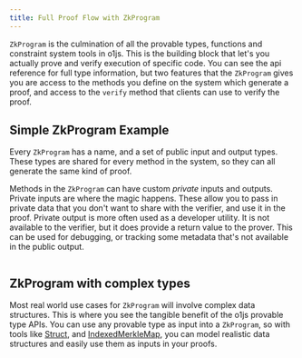 ```yaml
---
title: Full Proof Flow with ZkProgram
---
```



`ZkProgram` is the culmination of all the provable types, functions and constraint system tools in o1js. This is the
building block that let's you actually prove and verify execution of specific code. You can see the api reference
for full type information, but two features that the `ZkProgram` gives you are access to the methods you define on
the system which generate a proof, and access to the `verify` method that clients can use to verify the proof.

## Simple ZkProgram Example

Every `ZkProgram` has a name, and a set of public input and output types. These types are shared for every method in
the system, so they can all generate the same kind of proof.

Methods in the `ZkProgram` can have custom _private_ inputs and outputs. Private inputs are where the magic happens.
These allow you to pass in private data that you don't want to share with the verifier, and use it in the proof.
Private output is more often used as a developer utility. It is not available to the verifier, but it does provide
a return value to the prover. This can be used for debugging, or tracking some metadata that's not available in the
public output.

```ts file=../snippets/zk-program/zk-program.ts start=start_simple end=end_simple

```

## ZkProgram with complex types

Most real world use cases for `ZkProgram` will involve complex data structures. This is where you see the tangible
benefit of the o1js provable type APIs. You can use any provable type as input into a `ZkProgram`, so with tools like
[Struct](/docs/basic-types/structs.mdx), and [IndexedMerkleMap](/docs/basic-types/merkle-trees.mdx#indexedmerklemap),
you can model realistic data structures and easily use them as inputs in your proofs.

```ts file=../snippets/zk-program/zk-program.ts start=start_complex end=end_complex

```
